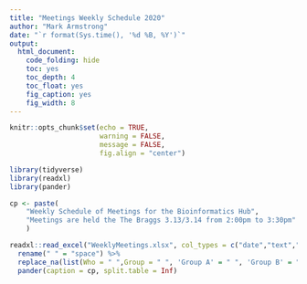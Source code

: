 ```yaml
---
title: "Meetings Weekly Schedule 2020"
author: "Mark Armstrong"
date: "`r format(Sys.time(), '%d %B, %Y')`"
output:
  html_document: 
    code_folding: hide
    toc: yes
    toc_depth: 4
    toc_float: yes
    fig_caption: yes
    fig_width: 8
---
```



```r
knitr::opts_chunk$set(echo = TRUE,
					  warning = FALSE, 
					  message = FALSE,
					  fig.align = "center")
```


```r
library(tidyverse)
library(readxl)
library(pander)
```

```r

cp <- paste(
    "Weekly Schedule of Meetings for the Bioinformatics Hub",
    "Meetings are held the The Braggs 3.13/3.14 from 2:00pm to 3:30pm"
    )

readxl::read_excel("WeeklyMeetings.xlsx", col_types = c("date","text","text","text","text","text","text","text")) %>%
  rename(" " = "space") %>%
  replace_na(list(Who = " ",Group = " ", 'Group A' = " ", 'Group B' = " ", 'Group C' = " ", ' ' = "|")) %>%
  pander(caption = cp, split.table = Inf)
  

```

